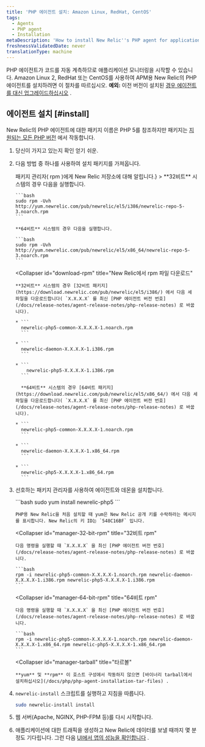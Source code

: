 ```yaml
---
title: 'PHP 에이전트 설치: Amazon Linux, RedHat, CentOS'
tags:
  - Agents
  - PHP agent
  - Installation
metaDescription: 'How to install New Relic''s PHP agent for application performance monitoring with Amazon Linux 2, RedHat, or CentOS.'
freshnessValidatedDate: never
translationType: machine
---
```


PHP 에이전트가 코드를 자동 계측하므로 애플리케이션 모니터링을 시작할 수 있습니다. Amazon Linux 2, RedHat 또는 CentOS를 사용하여 APM용 New Relic의 PHP 에이전트를 설치하려면 이 절차를 따르십시오. **예외:** 이전 버전이 설치된 [경우 에이전트를 대신 업그레이드하십시오](/docs/agents/php-agent/installation/upgrading-php-agent) .

## 에이전트 설치 [#install]

New Relic의 PHP 에이전트에 대한 패키지 이름은 PHP 5를 참조하지만 패키지는 [지원되는 모든 PHP 버전](/docs/agents/php-agent/getting-started/php-agent-compatibility-requirements#php-release) 에서 작동합니다.

1. 당신이 가지고 있는지 확인 <InlinePopover type="licenseKey"/>얻기 쉬운.

2. 다음 방법 중 하나를 사용하여 설치 패키지를 가져옵니다.

   <CollapserGroup>
     <Collapser
       id="tell-rpm"
       title={<>패키지 관리자( <InlineCode>rpm</InlineCode> )에게 New Relic 저장소에 대해 알립니다.</>}
     >
       **32비트** 시스템의 경우 다음을 실행합니다.

       ```bash
       sudo rpm -Uvh http://yum.newrelic.com/pub/newrelic/el5/i386/newrelic-repo-5-3.noarch.rpm
       ```

       **64비트** 시스템의 경우 다음을 실행합니다.

       ```bash
       sudo rpm -Uvh http://yum.newrelic.com/pub/newrelic/el5/x86_64/newrelic-repo-5-3.noarch.rpm
       ```
     </Collapser>

     <Collapser
       id="download-rpm"
       title="New Relic에서 rpm 파일 다운로드"
     >
       **32비트** 시스템의 경우 [32비트 패키지](https://download.newrelic.com/pub/newrelic/el5/i386/) 에서 다음 세 파일을 다운로드합니다( `X.X.X.X` 를 최신 [PHP 에이전트 버전 번호](/docs/release-notes/agent-release-notes/php-release-notes) 로 바꿉니다).

       * ```
         newrelic-php5-common-X.X.X.X-1.noarch.rpm
         ```

       * ```
         newrelic-daemon-X.X.X.X-1.i386.rpm
         ```

       * ```
           newrelic-php5-X.X.X.X-1.i386.rpm
         ```

         **64비트** 시스템의 경우 [64비트 패키지](https://download.newrelic.com/pub/newrelic/el5/x86_64/) 에서 다음 세 파일을 다운로드합니다( `X.X.X.X` 를 최신 [PHP 에이전트 버전 번호](/docs/release-notes/agent-release-notes/php-release-notes) 로 바꿉니다).

       * ```
         newrelic-php5-common-X.X.X.X-1.noarch.rpm
         ```

       * ```
         newrelic-daemon-X.X.X.X-1.x86_64.rpm
         ```

       * ```
         newrelic-php5-X.X.X.X-1.x86_64.rpm
         ```
     </Collapser>
   </CollapserGroup>

3. 선호하는 패키지 관리자를 사용하여 에이전트와 데몬을 설치합니다.

   <CollapserGroup>
     <Collapser
       id="manager-yum"
       title="냠"
     >
       ```bash
       sudo yum install newrelic-php5
       ```

       PHP용 New Relic을 처음 설치할 때 yum은 New Relic 공개 키를 수락하라는 메시지를 표시합니다. New Relic의 키 ID는 `548C16BF` 입니다.
     </Collapser>

     <Collapser
       id="manager-32-bit-rpm"
       title="32비트 rpm"
     >
       다음 명령을 실행할 때 `X.X.X.X` 을 최신 [PHP 에이전트 버전 번호](/docs/release-notes/agent-release-notes/php-release-notes) 로 바꿉니다.

       ```bash
       rpm -i newrelic-php5-common-X.X.X.X-1.noarch.rpm newrelic-daemon-X.X.X.X-1.i386.rpm newrelic-php5-X.X.X.X-1.i386.rpm
       ```
     </Collapser>

     <Collapser
       id="manager-64-bit-rpm"
       title="64비트 rpm"
     >
       다음 명령을 실행할 때 `X.X.X.X` 을 최신 [PHP 에이전트 버전 번호](/docs/release-notes/agent-release-notes/php-release-notes) 로 바꿉니다.

       ```bash
       rpm -i newrelic-php5-common-X.X.X.X-1.noarch.rpm newrelic-daemon-X.X.X.X-1.x86_64.rpm newrelic-php5-X.X.X.X-1.x86_64.rpm
       ```
     </Collapser>

     <Collapser
       id="manager-tarball"
       title="타르볼"
     >
       **yum** 및 **rpm** 이 호스트 구성에서 작동하지 않으면 [바이너리 tarball에서 설치하십시오](/docs/php/php-agent-installation-tar-files) .
     </Collapser>
   </CollapserGroup>

4. `newrelic-install` 스크립트를 실행하고 지침을 따릅니다.

   ```bash
   sudo newrelic-install install
   ```

5. 웹 서버(Apache, NGINX, PHP-FPM 등)를 다시 시작합니다.

6. 애플리케이션에 대한 트래픽을 생성하고 New Relic에 데이터를 보낼 때까지 몇 분 정도 기다립니다. 그런 다음 [UI에서 앱의 성능을 확인합니다](/docs/apm/applications-menu/monitoring/apm-overview-page) .

<InstallFeedback/>